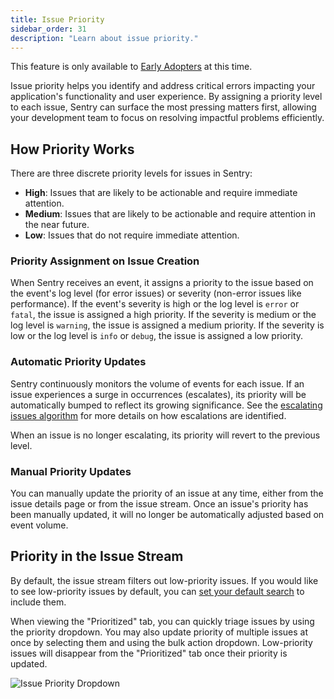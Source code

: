 ```yaml
---
title: Issue Priority
sidebar_order: 31
description: "Learn about issue priority."
---
```


<Note>

This feature is only available to [Early Adopters](/product/accounts/early-adopter-features/) at this time.

</Note>

Issue priority helps you identify and address critical errors impacting your application's functionality and user experience. By assigning a priority level to each issue, Sentry can surface the most pressing matters first, allowing your development team to focus on resolving impactful problems efficiently.

## How Priority Works

There are three discrete priority levels for issues in Sentry:

- **High**: Issues that are likely to be actionable and require immediate attention.
- **Medium**: Issues that are likely to be actionable and require attention in the near future.
- **Low**: Issues that do not require immediate attention.

### Priority Assignment on Issue Creation

When Sentry receives an event, it assigns a priority to the issue based on the event's log level (for error issues) or severity (non-error issues like performance). If the event's severity is high or the log level is `error` or `fatal`, the issue is assigned a high priority. If the severity is medium or the log level is `warning`, the issue is assigned a medium priority. If the severity is low or the log level is `info` or `debug`, the issue is assigned a low priority.

### Automatic Priority Updates

Sentry continuously monitors the volume of events for each issue. If an issue experiences a surge in occurrences (escalates), its priority will be automatically bumped to reflect its growing significance. See the [escalating issues algorithm](/product/issues/states-triage/escalating-issues/) for more details on how escalations are identified.

When an issue is no longer escalating, its priority will revert to the previous level.

### Manual Priority Updates

You can manually update the priority of an issue at any time, either from the issue details page or from the issue stream. Once an issue's priority has been manually updated, it will no longer be automatically adjusted based on event volume.

## Priority in the Issue Stream

By default, the issue stream filters out low-priority issues. If you would like to see low-priority issues by default, you can [set your default search](/product/reference/search/saved-searches/#set-a-default-search) to include them.

When viewing the "Prioritized" tab, you can quickly triage issues by using the priority dropdown. You may also update priority of multiple issues at once by selecting them and using the bulk action dropdown. Low-priority issues will disappear from the "Prioritized" tab once their priority is updated.

![Issue Priority Dropdown](/product/issues/issue-priority/issue-priority-dropdown.png)
